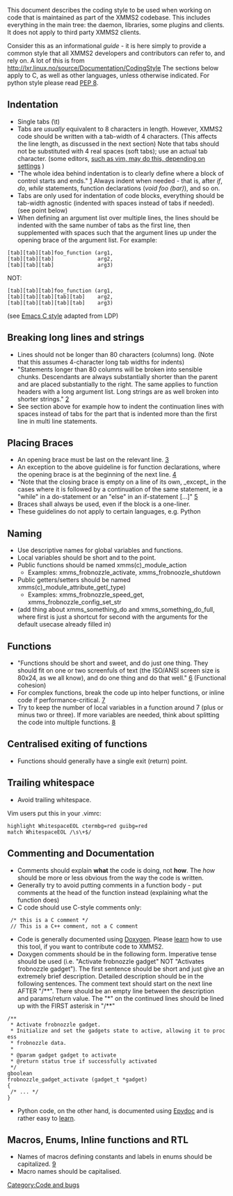 This document describes the coding style to be used when working on code that is maintained as part of the XMMS2 codebase. This includes everything in the main tree: the daemon, libraries, some plugins and clients. It does not apply to third party XMMS2 clients.

Consider this as an informational ''guide'' - it is here simply to provide a common style that all XMMS2 developers and contributors can refer to, and rely on. A lot of this is from http://lxr.linux.no/source/Documentation/CodingStyle The sections below apply to C, as well as other languages, unless otherwise indicated. For python style please read [http://www.python.org/dev/peps/pep-0008/ PEP 8].

== Indentation ==

* Single tabs (\t) 
* Tabs are ''usually'' equivalent to 8 characters in length. However, XMMS2 code should be written with a tab-width of 4 characters. (This affects the line length, as discussed in the next section) Note that tabs should not be substituted with 4 real spaces (soft tabs); use an actual tab character. (some editors, [http://www.vim.org/htmldoc/usr_30.html#30.5 such as vim, may do this, depending on settings] )
* "The whole idea behind indentation is to clearly define where a block of control starts and ends." [http://lxr.linux.no/source/Documentation/CodingStyle#L23] Always indent when needed - that is, after ''if'', ''do'', ''while'' statements, function declarations (''void foo (bar)''), and so on.
* Tabs are only used for indentation of code blocks, everything should be tab-width agnostic (indented with spaces instead of tabs if needed). (see point below)
* When defining an argument list over multiple lines, the lines should be indented with the same number of tabs as the first line, then supplemented with spaces such that the argument lines up under the opening brace of the argument list. For example:

 [tab][tab][tab]foo_function (arg1,
 [tab][tab][tab]              arg2,
 [tab][tab][tab]              arg3)

NOT:

 [tab][tab][tab]foo_function (arg1,
 [tab][tab][tab][tab][tab]    arg2,
 [tab][tab][tab][tab][tab]    arg3)

(see [[Emacs C style]] adapted from LDP)

== Breaking long lines and strings ==
* Lines should not be longer than 80 characters (columns) long. (Note that this assumes 4-character long tab widths for indents)
* "Statements longer than 80 columns will be broken into sensible chunks. Descendants are always substantially shorter than the parent and are placed substantially to the right. The same applies to function headers with a long argument list. Long strings are as well broken into shorter strings." [http://lxr.linux.no/source/Documentation/CodingStyle#L57]
* See section above for example how to indent the continuation lines with spaces instead of tabs for the part that is indented more than the first line in multi line statements.

== Placing Braces ==
* An opening brace must be last on the relevant line. [http://lxr.linux.no/source/Documentation/CodingStyle#L80]
* An exception to the above guideline is for function declarations, where the opening brace is at the beginning of the next line. [http://lxr.linux.no/source/Documentation/CodingStyle#L84]
* "Note that the closing brace is empty on a line of its own, _except_ in the cases where it is followed by a continuation of the same statement, ie a "while" in a do-statement or an "else" in an if-statement <nowiki>[...]</nowiki>" [http://lxr.linux.no/source/Documentation/CodingStyle#L97]
* Braces shall always be used, even if the block is a one-liner.
* These guidelines do not apply to certain languages, e.g. Python

== Naming ==
* Use descriptive names for global variables and functions.
* Local variables should be short and to the point.
* Public functions should be named xmms(c)_module_action
** Examples: xmms_frobnozzle_activate, xmms_frobnoozle_shutdown
* Public getters/setters should be named xmms(c)_module_attribute_get(_type)
** Examples: xmms_frobnozzle_speed_get, xmms_frobnozzle_config_set_str
* (add thing about xmms_something_do and xmms_something_do_full, where first is just a shortcut for second with the arguments for the default usecase already filled in)

== Functions ==
* "Functions should be short and sweet, and do just one thing.  They should fit on one or two screenfuls of text (the ISO/ANSI screen size is 80x24, as we all know), and do one thing and do that well." [http://lxr.linux.no/source/Documentation/CodingStyle#L160] (Functional cohesion)
* For complex functions, break the code up into helper functions, or inline code if performance-critical. [http://lxr.linux.no/source/Documentation/CodingStyle#L170]
* Try to keep the number of local variables in a function around 7 (plus or minus two or three). If more variables are needed, think about splitting the code into multiple functions. [http://lxr.linux.no/source/Documentation/CodingStyle#L178]

== Centralised exiting of functions ==
* Functions should generally have a single exit (return) point.

== Trailing whitespace ==
* Avoid trailing whitespace.

Vim users put this in your .vimrc:
 highlight WhitespaceEOL ctermbg=red guibg=red
 match WhitespaceEOL /\s\+$/

== Commenting and Documentation ==
* Comments should explain '''what''' the code is doing, not '''how'''. The ''how'' should be more or less obvious from the way the code is written.
* Generally try to avoid putting comments in a function body - put comments at the head of the function instead (explaining what the function does)
* C code should use C-style comments only:

  /* this is a C comment */
  // This is a C++ comment, not a C comment

* Code is generally documented using [http://www.doxygen.org Doxygen]. Please [http://www.stack.nl/~dimitri/doxygen/manual.html learn] how to use this tool, if you want to contribute code to XMMS2.
* Doxygen comments should be in the following form. Imperative tense should be used (i.e. "Activate frobnozzle gadget" NOT "Activates frobnozzle gadget"). The first sentence should be short and just give an extremely brief description. Detailed description should be in the following sentences. The comment text should start on the next line AFTER "/**". There should be an empty line between the description and params/return value. The "*" on the continued lines should be lined up with the FIRST asterisk in "/**"

 /**
  * Activate frobnozzle gadget.
  * Initialize and set the gadgets state to active, allowing it to process
  * frobnozzle data.
  *
  * @param gadget gadget to activate
  * @return status true if successfully activated
  */
 gboolean
 frobnozzle_gadget_activate (gadget_t *gadget)
 {
  /* ... */
 }

* Python code, on the other hand, is documented using [http://epydoc.sourceforge.net/ Epydoc] and is rather easy to [http://epydoc.sourceforge.net/epytext.html learn].

== Macros, Enums, Inline functions and RTL ==
* Names of macros defining constants and labels in enums should be capitalized. [http://lxr.linux.no/source/Documentation/CodingStyle#L344]
* Macro names should be capitalised.

[[Category:Code and bugs]]